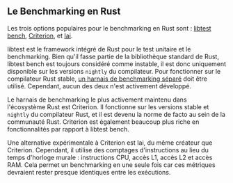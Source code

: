 ## Le Benchmarking en Rust

Les trois options populaires pour le benchmarking en Rust sont :
[libtest bench](https://doc.rust-lang.org/rustc/tests/index.html#benchmarks),
[Criterion](https://github.com/bheisler/criterion.rs), et
[Iai](https://github.com/bheisler/iai).

libtest est le framework intégré de Rust pour le test unitaire et le benchmarking.
Bien qu'il fasse partie de la bibliothèque standard de Rust, libtest bench est toujours considéré comme instable,
il est donc uniquement disponible sur les versions `nightly` du compilateur.
Pour fonctionner sur le compilateur Rust stable,
[un harnais de benchmarking séparé](https://github.com/bluss/bencher)
doit être utilisé.
Cependant, aucun des deux n'est activement développé.

Le harnais de benchmarking le plus activement maintenu dans l'écosystème Rust est Criterion.
Il fonctionne sur les versions stable et `nightly` du compilateur Rust,
et il est devenu la norme de facto au sein de la communauté Rust.
Criterion est également beaucoup plus riche en fonctionnalités par rapport à libtest bench.

Une alternative expérimentale à Criterion est Iai, du même créateur que Criterion.
Cependant, il utilise des comptages d'instructions au lieu du temps d'horloge murale :
instructions CPU, accès L1, accès L2 et accès RAM.
Cela permet un benchmarking en une seule fois car ces métriques devraient rester presque identiques entre les exécutions.
